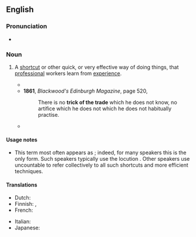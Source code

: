 ==English==

===Pronunciation===
* {{audio|en|En-au-trick of the trade.ogg|Audio (AU)}}

===Noun===
{{en-noun|tricks of the trade}}

# {{lb|en|idiomatic}} A [[shortcut]] or other quick, or very effective way of doing things, that [[professional]] workers learn from [[experience]].
#* {{quote-text|en|year=1858|author=Thomas Carlyle|title=Critical and Miscellaneous Essays|page=130|passage=For the most part, he has some knack, or '''trick of the trade''', which by close inspection can be delected, and so the heart of his mystery be seen into.}}
#* '''1861''', ''Blackwood's Edinburgh Magazine'', page 520,
#*: There is no '''trick of the trade''' which he does not know, no artifice which he does not which he does not habitually practise.
#* {{quote-text|en|year=2006|author=Ed van Hinte|title=Under Cover: Evolution of Upholstered Furniture|page=60|passage=Most customers won't notice this '''trick of the trade''', since the part is not sat upon.}}

====Usage notes====
* This term most often appears as {{m|en||the tricks of the trade}}; indeed, for many speakers this is the only form. Such speakers typically use the locution {{m|en||one of the tricks of the trade}}. Other speakers use uncountable {{m|en||the trick of the trade}} to refer collectively to all such shortcuts and more efficient techniques.

====Translations====
{{trans-top|techniques learned from job experience}}
* Dutch: {{t|nl|kneepjes van het vak|p}}
* Finnish: {{t|fi|ammattiniksi}}, {{t|fi|ammattikikka}}
* French: {{t+|fr|ficelles du métier|f-p}}
{{trans-mid}}
* Italian: {{t|it|trucchi del mestiere|m-p}}
* Japanese: {{t|ja|[[職歴]]に[[因る|よって]][[学ぶ|学んだ]][[秘訣]]|tr=shokureki ni yotte mananda hiketsu}}
{{trans-bottom}}